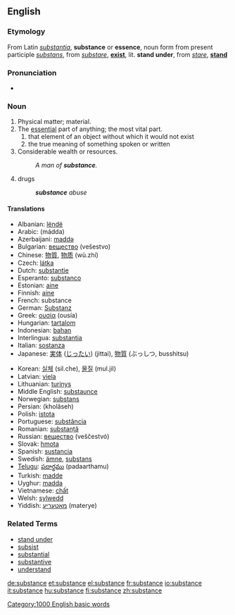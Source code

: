 ==English==

===Etymology===
From Latin ''[[substantia]]'', '''substance''' or '''essence''', noun form from present participle ''[[substans]]'', from ''[[substare]]'', '''[[exist]]''', lit. '''stand under''', from ''[[stare]]'', '''[[stand]]'''

===Pronunciation===
*{{audio|en-us-substance.ogg|Audio (US)}}

===Noun===
{{en-noun-reg}}

# Physical matter; material.
# The [[essential]] part of anything; the most vital part.
##that element of an object without which it would not exist
##the true meaning of something spoken or written
# Considerable wealth or resources.
#:''A man of '''substance'''.''
# drugs
#:'''''substance''' abuse''

====Translations====
{{top}}
*Albanian: [[lëndë]]
*Arabic: {{ARchar|[[مادة]]}} (mádda) {{f}}
*Azerbaijani: [[maddə]]
*Bulgarian: [[вещество]] (vešestvo) {{n}}
*Chinese: [[物質]], [[物质]] (wù.zhí)
*Czech: [[látka]] {{f}}
*Dutch: [[substantie]]
*Esperanto: [[substanco]]
*Estonian: [[aine]]
*Finnish: [[aine]]
*French: substance {{f}}
*German: [[Substanz]] {{f}}
*Greek: [[ουσία]] (ousía) {{f}}
*Hungarian: [[tartalom]]
*Indonesian: [[bahan]]
*Interlingua: [[substantia]]
*Italian: [[sostanza]] {{f}}
*Japanese: [[実体]] ([[じったい]]) (jittai), [[物質]] (ぶっしつ, busshitsu)
{{mid}}
*Korean: [[실체]] (sil.che), [[물질]] (mul.jil)
*Latvian: [[viela]]
*Lithuanian: [[turinys]]
*Middle English: [[substaunce]]
*Norwegian: [[substans]]
*Persian: {{FAchar|[[خلاصه]]}} (kholâseh)
*Polish: [[istota]] {{f}}
*Portuguese: [[substância]] {{f}}
*Romanian: [[substanță]] {{f}}
*Russian: [[вещество]] (veščestvó) {{n}}
*Slovak: [[hmota]] {{f}}
*Spanish: [[sustancia]] {{f}}
*Swedish: [[ämne]], [[substans]]
*[[Telugu]]: [[పదార్థము]] (padaarthamu)
*Turkish: [[madde]]
*Uyghur: [[madda]]
*Vietnamese: [[chất]]
*Welsh: [[sylwedd]]
*Yiddish: [[מאַטעריע]] (materye)
{{bottom}}

===Related Terms===
*[[stand under]]
*[[subsist]]
*[[substantial]]
*[[substantive]]
*[[understand]]

[[Category:1000 English basic words]]

[[de:substance]]
[[et:substance]]
[[el:substance]]
[[fr:substance]]
[[io:substance]]
[[it:substance]]
[[hu:substance]]
[[fi:substance]]
[[zh:substance]]